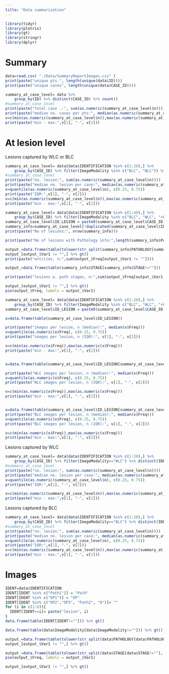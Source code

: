 ```yaml
---
title: "Data summarization"
---
```


```r
library(tidyr)
library(plotrix)
library(gt)
library(stringr)
library(dplyr)
```

# Summary

```r
data=read.csv( "./Data/SummaryReportImages.csv" )
print(paste("unique pts.", length(unique(data$ID))))
print(paste("unique cases", length(unique(data$CASE_ID))))

```

```r
summary_at_case_level= data %>%
	group_by(ID) %>% distinct(CASE_ID) %>% count()
#summary_at_case_level
print(paste("total case .:", sum(as.numeric(summary_at_case_level$n))))
print(paste("median no. cases per pts:", median(as.numeric(summary_at_case_level$n))))
v=c(min(as.numeric(summary_at_case_level$n)),max(as.numeric(summary_at_case_level$n)))
print(paste("min - max:",v[1], "-", v[2]))
```

# At lesion level

Lesions captured by WLC or BLC

```r
summary_at_case_level= data[data$IDENTIFICATION %in% c(1:20),] %>%
	group_by(CASE_ID) %>% filter(ImageModality %in% c("BLC", "WLC")) %>% distinct(IDENTIFICATION) %>%  count(CASE_ID)
#summary_at_case_level
print(paste("no. lesion:", sum(as.numeric(summary_at_case_level$n))))
print(paste("median no. lesion per case:", median(as.numeric(summary_at_case_level$n))))
v=quantile(as.numeric(summary_at_case_level$n), c(0.25, 0.75))
print(paste("IQR:",v[1], "-", v[2]))
v=c(min(as.numeric(summary_at_case_level$n)),max(as.numeric(summary_at_case_level$n)))
print(paste("min - max:",v[1], "-", v[2]))
```

```r
summary_at_case_level= data[data$IDENTIFICATION %in% c(1:40),] %>%
	group_by(CASE_ID) %>% filter(ImageModality %in% c("BLC", "WLC", "+BLC", "-BLC", "-WLC","+WLC")) %>% group_by(IDENTIFICATION)
summary_at_case_level$ID_LESION = paste0(summary_at_case_level$CASE_ID, summary_at_case_level$IDENTIFICATION)
summary_info=summary_at_case_level[!duplicated(summary_at_case_level$ID_LESION),]
print(paste("No of lesions:", nrow(summary_info)))

print(paste("No of lesions with Pathology info:",length(summary_info$PATHOLOGY[summary_info$PATHOLOGY!="" & !is.na(summary_info$PATHOLOGY)])))#130

output_=data.frame(table(tolower(str_split(summary_info$PATHOLOGY[summary_info$PATHOLOGY!="" & !is.na(summary_info$PATHOLOGY)], " ", simplify = T))))
output_[output_$Var1 != "",] %>% gt()
print(paste("entities, n:",sum(output_$Freq[output_$Var1 != ""])))

output_=data.frame(table(summary_info$STAGE[summary_info$STAGE!=""]))

print(paste("lesions w. path stages, n:",sum(output_$Freq[output_$Var1 != ""])))

output_[output_$Var1 != "",] %>% gt()
pie(output_$Freq, labels = output_$Var1)
```

```r
summary_at_case_level= data[data$IDENTIFICATION %in% c(1:20),] %>%
	group_by(CASE_ID) %>% filter(ImageModality %in% c("BLC", "WLC", "+BLC", "-BLC", "-WLC","+WLC"))
summary_at_case_level$ID_LESION = paste0(summary_at_case_level$CASE_ID, summary_at_case_level$IDENTIFICATION)

x=data.frame(table(summary_at_case_level$ID_LESION))

print(paste("images per lesion, n (median):", median(x$Freq)))
v=quantile(as.numeric(x$Freq), c(0.25, 0.75))
print(paste("images per lesion, n (IQR):", v[1], "-", v[2]))

v=c(min(as.numeric(x$Freq)),max(as.numeric(x$Freq)))
print(paste("min - max:",v[1], "-", v[2]))


x=data.frame(table(summary_at_case_level$ID_LESION[summary_at_case_level$ImageModality %in% c("WLC", "+WLC", "-WLC")]))

print(paste("WLC images per lesion, n (median):", median(x$Freq)))
v=quantile(as.numeric(x$Freq), c(0.25, 0.75))
print(paste("WLC images per lesion, n (IQR):", v[1], "-", v[2]))

v=c(min(as.numeric(x$Freq)),max(as.numeric(x$Freq)))
print(paste("min - max:",v[1], "-", v[2]))


x=data.frame(table(summary_at_case_level$ID_LESION[summary_at_case_level$ImageModality %in% c("BLC", "+BLC", "-BLC")]))
print(paste("BLC images per lesion, n (median):", median(x$Freq)))
v=quantile(as.numeric(x$Freq), c(0.25, 0.75))
print(paste("BLC images per lesion, n (IQR):", v[1], "-", v[2]))

v=c(min(as.numeric(x$Freq)),max(as.numeric(x$Freq)))
print(paste("min - max:",v[1], "-", v[2]))
```

Lesions captured by WLC

```r
summary_at_case_level= data[data$IDENTIFICATION %in% c(1:20),] %>%
	group_by(CASE_ID) %>% filter(ImageModality=="WLC") %>% distinct(IDENTIFICATION) %>%  count(CASE_ID)
#summary_at_case_level
print(paste("no. lesion:", sum(as.numeric(summary_at_case_level$n))))
print(paste("median no. lesion per case:", median(as.numeric(summary_at_case_level$n))))
v=quantile(as.numeric(summary_at_case_level$n), c(0.25, 0.75))
print(paste("IQR:",v[1], "-", v[2]))

v=c(min(as.numeric(summary_at_case_level$n)),max(as.numeric(summary_at_case_level$n)))
print(paste("min - max:",v[1], "-", v[2]))
```

Lesions captured by BLC

```r
summary_at_case_level= data[data$IDENTIFICATION %in% c(1:20),] %>%
	group_by(CASE_ID) %>% filter(ImageModality=="BLC") %>% distinct(IDENTIFICATION) %>%  count(CASE_ID)
#summary_at_case_level
print(paste("no. lesion:", sum(as.numeric(summary_at_case_level$n))))
print(paste("median no. lesion per case:", median(as.numeric(summary_at_case_level$n))))
v=quantile(as.numeric(summary_at_case_level$n), c(0.25, 0.75))
print(paste("IQR:",v[1], "-", v[2]))
v=c(min(as.numeric(summary_at_case_level$n)),max(as.numeric(summary_at_case_level$n)))
print(paste("min - max:",v[1], "-", v[2]))
```

# Images

```r
IDENT=data$IDENTIFICATION
IDENT[IDENT %in% c("Path1")] = "Path"
IDENT[IDENT %in% c("OP1")] = "OP"
IDENT[IDENT %in% c("OP2","OP3", "Path2", "0")]= ""
for (i in c(1:6)){
  IDENT[IDENT==i]= paste("lesion", i)
}
data.frame(table(IDENT[IDENT!=""])) %>% gt()
```

```r
data.frame(table(data$ImageModality[data$ImageModality!=""])) %>% gt()
```

```r
output_=data.frame(table(tolower(str_split(data$PATHOLOGY[data$PATHOLOGY!=""], " ", simplify = T))))
output_[output_$Var1 != "",] %>% gt()
```

```r
output_=data.frame(table(tolower(str_split(data$STAGE[data$STAGE!=""], " ", simplify = T))))
pie(output_$Freq, labels = output_$Var1)
```

```r
output_[output_$Var1 != "",] %>% gt()
```
